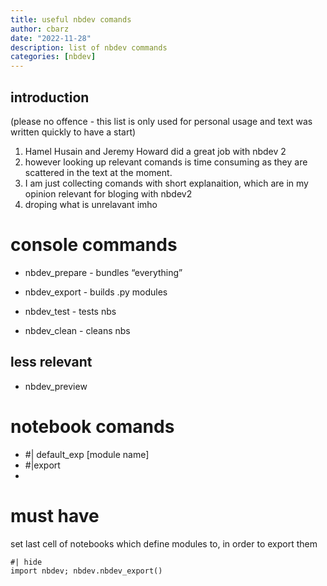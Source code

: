 ```yaml
---
title: useful nbdev comands
author: cbarz
date: "2022-11-28"
description: list of nbdev commands
categories: [nbdev]
---
```


## introduction

(please no offence - this list is only used for personal usage and text was written quickly to have a start)

1. Hamel Husain and Jeremy Howard did a great 
job with nbdev 2
1. however looking up relevant comands is time consuming as they are scattered in the text at the moment.
1. I am just collecting comands with short explanaition, which are in my opinion relevant for bloging with nbdev2 
1. droping what is unrelavant imho

# console commands

- nbdev_prepare - bundles "everything"

- nbdev_export - builds .py modules
- nbdev_test - tests nbs
- nbdev_clean - cleans nbs

## less relevant

- nbdev_preview

# notebook comands

- #| default_exp [module name]
- #|export
- 

# must have

set last cell of notebooks which define modules to, in order to export them

```
#| hide
import nbdev; nbdev.nbdev_export()
```